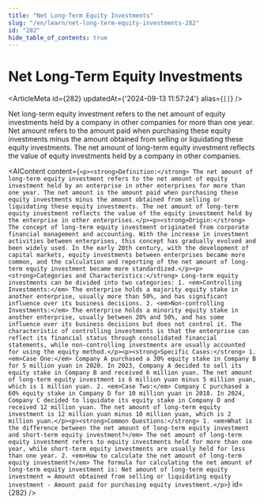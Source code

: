 ```yaml
---
title: "Net Long-Term Equity Investments"
slug: "/en/learn/net-long-term-equity-investments-282"
id: "282"
hide_table_of_contents: true
---
```



# Net Long-Term Equity Investments

<ArticleMeta id={282} updatedAt={'2024-09-13 11:57:24'} alias={`[]`} />
<div className='border-solid border-b border-t-0 my-4 border-[var(--ifm-color-gray-300)]' />

Net long-term equity investment refers to the net amount of equity investments held by a company in other companies for more than one year. Net amount refers to the amount paid when purchasing these equity investments minus the amount obtained from selling or liquidating these equity investments. The net amount of long-term equity investment reflects the value of equity investments held by a company in other companies.

<AIContent content={`<p><strong>Definition:</strong> The net amount of long-term equity investment refers to the net amount of equity investment held by an enterprise in other enterprises for more than one year. The net amount is the amount paid when purchasing these equity investments minus the amount obtained from selling or liquidating these equity investments. The net amount of long-term equity investment reflects the value of the equity investment held by the enterprise in other enterprises.</p><p><strong>Origin:</strong> The concept of long-term equity investment originated from corporate financial management and accounting. With the increase in investment activities between enterprises, this concept has gradually evolved and been widely used. In the early 20th century, with the development of capital markets, equity investments between enterprises became more common, and the calculation and reporting of the net amount of long-term equity investment became more standardized.</p><p><strong>Categories and Characteristics:</strong> Long-term equity investments can be divided into two categories: 1. <em>Controlling Investments:</em> The enterprise holds a majority equity stake in another enterprise, usually more than 50%, and has significant influence over its business decisions. 2. <em>Non-controlling Investments:</em> The enterprise holds a minority equity stake in another enterprise, usually between 20% and 50%, and has some influence over its business decisions but does not control it. The characteristic of controlling investments is that the enterprise can reflect its financial status through consolidated financial statements, while non-controlling investments are usually accounted for using the equity method.</p><p><strong>Specific Cases:</strong> 1. <em>Case One:</em> Company A purchased a 30% equity stake in Company B for 5 million yuan in 2020. In 2023, Company A decided to sell its equity stake in Company B and received 6 million yuan. The net amount of long-term equity investment is 6 million yuan minus 5 million yuan, which is 1 million yuan. 2. <em>Case Two:</em> Company C purchased a 60% equity stake in Company D for 10 million yuan in 2018. In 2024, Company C decided to liquidate its equity stake in Company D and received 12 million yuan. The net amount of long-term equity investment is 12 million yuan minus 10 million yuan, which is 2 million yuan.</p><p><strong>Common Questions:</strong> 1. <em>What is the difference between the net amount of long-term equity investment and short-term equity investment?</em> The net amount of long-term equity investment refers to equity investments held for more than one year, while short-term equity investments are usually held for less than one year. 2. <em>How to calculate the net amount of long-term equity investment?</em> The formula for calculating the net amount of long-term equity investment is: Net amount of long-term equity investment = Amount obtained from selling or liquidating equity investment - Amount paid for purchasing equity investment.</p>`} id={282} />
